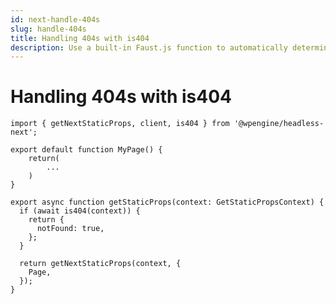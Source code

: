 ```yaml
---
id: next-handle-404s
slug: handle-404s
title: Handling 404s with is404
description: Use a built-in Faust.js function to automatically determine if a page is a 404
---
```


# Handling 404s with is404

```tsx title="src/pages/posts/[postSlug].tsx"
import { getNextStaticProps, client, is404 } from '@wpengine/headless-next';

export default function MyPage() {
    return(
        ...
    )
}

export async function getStaticProps(context: GetStaticPropsContext) {
  if (await is404(context)) {
    return {
      notFound: true,
    };
  }

  return getNextStaticProps(context, {
    Page,
  });
}
```
